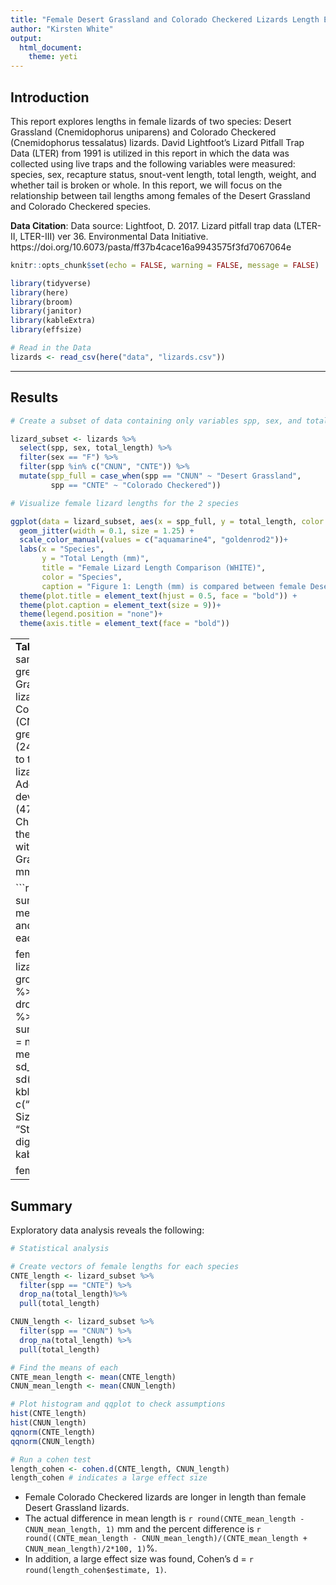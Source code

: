 ```yaml
---
title: "Female Desert Grassland and Colorado Checkered Lizards Length Exploration "
author: "Kirsten White"
output: 
  html_document: 
    theme: yeti
---
```


## **Introduction**
This report explores lengths in female lizards of two species: Desert Grassland (Cnemidophorus uniparens) and Colorado Checkered (Cnemidophorus tessalatus) lizards. David Lightfoot's Lizard Pitfall Trap Data (LTER) from 1991 is utilized in this report in which the data was collected using live traps and the following variables were measured: species, sex, recapture status, snout-vent length, total length, weight, and whether tail is broken or whole. In this report, we will focus on the relationship between tail lengths among females of the Desert Grassland and Colorado Checkered species. 

**Data Citation**: Data source: Lightfoot, D. 2017. Lizard pitfall trap data (LTER-II, LTER-III) ver 36. Environmental Data Initiative.
https://doi.org/10.6073/pasta/ff37b4cace16a9943575f3fd7067064e


```r
knitr::opts_chunk$set(echo = FALSE, warning = FALSE, message = FALSE)

library(tidyverse)
library(here)
library(broom)
library(janitor)
library(kableExtra)
library(effsize)
```

```r
# Read in the Data
lizards <- read_csv(here("data", "lizards.csv"))
```
---


## **Results**

```r
# Create a subset of data containing only variables spp, sex, and total_length

lizard_subset <- lizards %>%
  select(spp, sex, total_length) %>%
  filter(sex == "F") %>%
  filter(spp %in% c("CNUN", "CNTE")) %>%
  mutate(spp_full = case_when(spp == "CNUN" ~ "Desert Grassland", 
         spp == "CNTE" ~ "Colorado Checkered"))
```

```r
# Visualize female lizard lengths for the 2 species

ggplot(data = lizard_subset, aes(x = spp_full, y = total_length, color = spp)) +
  geom_jitter(width = 0.1, size = 1.25) +
  scale_color_manual(values = c("aquamarine4", "goldenrod2"))+
  labs(x = "Species", 
       y = "Total Length (mm)", 
       title = "Female Lizard Length Comparison (WHITE)", 
       color = "Species", 
       caption = "Figure 1: Length (mm) is compared between female Desert Grassland and Colorado Checkered lizard") +
  theme(plot.title = element_text(hjust = 0.5, face = "bold")) +
  theme(plot.caption = element_text(size = 9))+
  theme(legend.position = "none")+
  theme(axis.title = element_text(face = "bold"))
```

---
**Table 1**: Although the sample size was greater in the Desert Grassland (CNUN) lizards, female Colorado Checkered (CNTE) lizards have a greater mean length (244.9 mm) compared to the Desert Grassland lizards (147.6 mm). Additionally, standard deviation was higher (47.3 mm) in Colorado Checkered lizards than the standard deviation within the femal Desert Grassland lizards (34.6 mm)

```r
# Create a finalized summary table with the mean, sd, total length, and sample size for each group

female_summary <- lizard_subset %>%
  group_by(spp_full) %>%
  drop_na(total_length) %>%
  summarize(sample_size = n(), 
            mean_length = mean(total_length), 
            sd_length = sd(total_length)) %>%
kbl(col.names = c("Species", "Sample Size", "Mean Length", "Standard Deviation"), digits = 1) %>%
  kable_classic()

  female_summary
```
---

## **Summary**

Exploratory data analysis reveals the following: 
```r
# Statistical analysis

# Create vectors of female lengths for each species
CNTE_length <- lizard_subset %>%
  filter(spp == "CNTE") %>%
  drop_na(total_length)%>%
  pull(total_length)

CNUN_length <- lizard_subset %>%
  filter(spp == "CNUN") %>%
  drop_na(total_length) %>%
  pull(total_length)

# Find the means of each 
CNTE_mean_length <- mean(CNTE_length)
CNUN_mean_length <- mean(CNUN_length)

# Plot histogram and qqplot to check assumptions
hist(CNTE_length)
hist(CNUN_length)
qqnorm(CNTE_length)
qqnorm(CNUN_length)

# Run a cohen test
length_cohen <- cohen.d(CNTE_length, CNUN_length)
length_cohen # indicates a large effect size 
```
- Female Colorado Checkered lizards are longer in length than female Desert Grassland lizards. 
- The actual difference in mean length is `r round(CNTE_mean_length - CNUN_mean_length, 1)` mm and the percent difference is `r round((CNTE_mean_length - CNUN_mean_length)/(CNTE_mean_length + CNUN_mean_length)/2*100, 1)`%. 
- In addition, a large effect size was found, Cohen's d = `r round(length_cohen$estimate, 1)`. 
